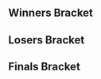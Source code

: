 {{tabs static
|name1=Overview
|link1=G.R.A.S/4
|name2=Singles Bracket
|link2=G.R.A.S/4/Singles_Bracket
|This=2
}}

<!-- Generated with http://tournament-nub.rhcloud.com/toliquipedia name=gras_4_bracket -->

==Winners Bracket==
{{64DEWBracketA
|r1m1p1=Tekk |r1m1p1flag=fr |r1m1p1score=W |r1m1win=1
|r1m1p2=Bye |r1m1p2flag= |r1m1p2score=-

|r1m2p1=Poney |r1m2p1flag=fr |r1m2p1score=2 |r1m2win=1
|r1m2p2=Bico |r1m2p2flag= |r1m2p2score=0

|r1m3p1=Nyx |r1m3p1flag= |r1m3p1score=2 |r1m3win=1
|r1m3p2=Brog |r1m3p2flag=fr |r1m3p2score=0

|r1m4p1=GoTen |r1m4p1flag= |r1m4p1score=2 |r1m4win=1
|r1m4p2=Antvibe8 |r1m4p2flag= |r1m4p2score=0

|r1m5p1=Datto |r1m5p1flag=fr |r1m5p1score=2 |r1m5win=1
|r1m5p2=Jordan |r1m5p2flag= |r1m5p2score=0

|r1m6p1=Lepoiraut |r1m6p1flag=fr |r1m6p1score=2 |r1m6win=1
|r1m6p2=Mars |r1m6p2flag= |r1m6p2score=0

|r1m7p1=LGuy |r1m7p1flag=fr |r1m7p1score=2 |r1m7win=1
|r1m7p2=Zoco |r1m7p2flag= |r1m7p2score=0

|r1m8p1=Supernaze |r1m8p1flag= |r1m8p1score=2 |r1m8win=1
|r1m8p2=Bouboo |r1m8p2flag= |r1m8p2score=1

|r1m9p1=Djagof |r1m9p1flag=fr |r1m9p1score=W |r1m9win=1
|r1m9p2=Bye |r1m9p2flag= |r1m9p2score=-

|r1m10p1=nedved |r1m10p1flag= |r1m10p1score=2 |r1m10win=1
|r1m10p2=Rondelle |r1m10p2flag=fr |r1m10p2score=0

|r1m11p1=Kimye |r1m11p1flag= |r1m11p1score=2 |r1m11win=1
|r1m11p2=JigglyBouff |r1m11p2flag= |r1m11p2score=0

|r1m12p1=Shloub |r1m12p1flag=fr |r1m12p1score=2 |r1m12win=1
|r1m12p2=Vincent |r1m12p2flag= |r1m12p2score=0

|r1m13p1=Willy |r1m13p1flag= |r1m13p1score=W |r1m13win=1
|r1m13p2=Bye |r1m13p2flag= |r1m13p2score=-

|r1m14p1=OnS |r1m14p1flag= |r1m14p1score=2 |r1m14win=1
|r1m14p2=Syef |r1m14p2flag= |r1m14p2score=1

|r1m15p1=Aephage |r1m15p1flag=fr |r1m15p1score=2 |r1m15win=1
|r1m15p2=Rocher |r1m15p2flag= |r1m15p2score=0

|r1m16p1=Kid Candi |r1m16p1flag=fr |r1m16p1score=2 |r1m16win=1
|r1m16p2=Franken |r1m16p2flag= |r1m16p2score=0

|r1m17p1=Fauster |r1m17p1flag=fr |r1m17p1score=W |r1m17win=1
|r1m17p2=Bye |r1m17p2flag= |r1m17p2score=-

|r1m18p1=Dady |r1m18p1flag= |r1m18p1score=0 |r1m18win=2
|r1m18p2=AlexVF |r1m18p2flag= |r1m18p2score=2

|r1m19p1=Jah Ridin' |r1m19p1flag=ch |r1m19p1score=2 |r1m19win=1
|r1m19p2=Anas |r1m19p2flag= |r1m19p2score=0

|r1m20p1=LuK |r1m20p1flag=fr |r1m20p1score=2 |r1m20win=1
|r1m20p2=Kelasius |r1m20p2flag= |r1m20p2score=0

|r1m21p1=JiM |r1m21p1flag=fr |r1m21p1score=W |r1m21win=1
|r1m21p2=Bye |r1m21p2flag= |r1m21p2score=-

|r1m22p1=chaos6 |r1m22p1flag= |r1m22p1score=2 |r1m22win=1
|r1m22p2=Boomscud |r1m22p2flag= |r1m22p2score=0

|r1m23p1=Fekah |r1m23p1flag= |r1m23p1score=2 |r1m23win=1
|r1m23p2=Circonflexe |r1m23p2flag=fr |r1m23p2score=0

|r1m24p1=SSH -X |r1m24p1flag= |r1m24p1score=2 |r1m24win=1
|r1m24p2=Maxatteck |r1m24p2flag= |r1m24p2score=0

|r1m25p1=Salepate |r1m25p1flag=fr |r1m25p1score=W |r1m25win=1
|r1m25p2=Bye |r1m25p2flag= |r1m25p2score=-

|r1m26p1=PIERREL05 |r1m26p1flag= |r1m26p1score=2 |r1m26win=1
|r1m26p2=Boeuf |r1m26p2flag= |r1m26p2score=0

|r1m27p1=Meljin |r1m27p1flag=fr |r1m27p1score=2 |r1m27win=1
|r1m27p2=eWaaty |r1m27p2flag= |r1m27p2score=0

|r1m28p1=Vlad |r1m28p1flag= |r1m28p1score=2 |r1m28win=1
|r1m28p2=Bye |r1m28p2flag= |r1m28p2score=0

|r1m29p1=ZCK |r1m29p1flag=fr |r1m29p1score=W |r1m29win=1
|r1m29p2=Bye |r1m29p2flag= |r1m29p2score=-

|r1m30p1=Yogui |r1m30p1flag= |r1m30p1score=2 |r1m30win=1
|r1m30p2=Bob |r1m30p2flag= |r1m30p2score=0

|r1m31p1=MetalFox |r1m31p1flag=fr |r1m31p1score=2 |r1m31win=1
|r1m31p2=Bvt |r1m31p2flag= |r1m31p2score=0

|r1m32p1=Bob |r1m32p1flag= |r1m32p1score=2 |r1m32win=1
|r1m32p2=Luc |r1m32p2flag= |r1m32p2score=1

|r2m1p1=Tekk |r2m1p1flag=fr |r2m1p1score=2 |r2m1win=1
|r2m1p2=Poney |r2m1p2flag=fr |r2m1p2score=0

|r2m2p1=Nyx |r2m2p1flag= |r2m2p1score=1 |r2m2win=2
|r2m2p2=GoTen |r2m2p2flag= |r2m2p2score=2

|r2m3p1=Datto |r2m3p1flag=fr |r2m3p1score=2 |r2m3win=1
|r2m3p2=Lepoiraut |r2m3p2flag=fr |r2m3p2score=0

|r2m4p1=LGuy |r2m4p1flag=fr |r2m4p1score=2 |r2m4win=1
|r2m4p2=Supernaze |r2m4p2flag= |r2m4p2score=0

|r2m5p1=Djagof |r2m5p1flag=fr |r2m5p1score=2 |r2m5win=1
|r2m5p2=nedved |r2m5p2flag= |r2m5p2score=1

|r2m6p1=Kimye |r2m6p1flag= |r2m6p1score=2 |r2m6win=1
|r2m6p2=Shloub |r2m6p2flag=fr |r2m6p2score=1

|r2m7p1=Willy |r2m7p1flag= |r2m7p1score=2 |r2m7win=1
|r2m7p2=OnS |r2m7p2flag= |r2m7p2score=0

|r2m8p1=Aephage |r2m8p1flag=fr |r2m8p1score=2 |r2m8win=1
|r2m8p2=Kid Candi |r2m8p2flag=fr |r2m8p2score=1

|r2m9p1=Fauster |r2m9p1flag=fr |r2m9p1score=2 |r2m9win=1
|r2m9p2=AlexVF |r2m9p2flag= |r2m9p2score=0

|r2m10p1=Jah Ridin' |r2m10p1flag=ch |r2m10p1score=2 |r2m10win=1
|r2m10p2=LuK |r2m10p2flag=fr |r2m10p2score=1

|r2m11p1=JiM |r2m11p1flag=fr |r2m11p1score=1 |r2m11win=2
|r2m11p2=chaos6 |r2m11p2flag= |r2m11p2score=2

|r2m12p1=Fekah |r2m12p1flag= |r2m12p1score=2 |r2m12win=1
|r2m12p2=SSH -X |r2m12p2flag= |r2m12p2score=0

|r2m13p1=Salepate |r2m13p1flag=fr |r2m13p1score=2 |r2m13win=1
|r2m13p2=PIERREL05 |r2m13p2flag= |r2m13p2score=0

|r2m14p1=Meljin |r2m14p1flag=fr |r2m14p1score=2 |r2m14win=1
|r2m14p2=Vlad |r2m14p2flag= |r2m14p2score=0

|r2m15p1=ZCK |r2m15p1flag=fr |r2m15p1score=2 |r2m15win=1
|r2m15p2=Yogui |r2m15p2flag= |r2m15p2score=0

|r2m16p1=MetalFox |r2m16p1flag=fr |r2m16p1score=2 |r2m16win=1
|r2m16p2=Bob |r2m16p2flag= |r2m16p2score=0

|r3m1p1=Tekk |r3m1p1flag=fr |r3m1p1score=2 |r3m1win=1
|r3m1p2=GoTen |r3m1p2flag= |r3m1p2score=1

|r3m2p1=Datto |r3m2p1flag=fr |r3m2p1score=2 |r3m2win=1
|r3m2p2=LGuy |r3m2p2flag=fr |r3m2p2score=0

|r3m3p1=Djagof |r3m3p1flag=fr |r3m3p1score=2 |r3m3win=1
|r3m3p2=Kimye |r3m3p2flag= |r3m3p2score=1

|r3m4p1=Willy |r3m4p1flag= |r3m4p1score=2 |r3m4win=1
|r3m4p2=Aephage |r3m4p2flag=fr |r3m4p2score=0

|r3m5p1=Fauster |r3m5p1flag=fr |r3m5p1score=0 |r3m5win=2
|r3m5p2=Jah Ridin' |r3m5p2flag=ch |r3m5p2score=2

|r3m6p1=chaos6 |r3m6p1flag= |r3m6p1score=1 |r3m6win=2
|r3m6p2=Fekah |r3m6p2flag= |r3m6p2score=2

|r3m7p1=Salepate |r3m7p1flag=fr |r3m7p1score=2 |r3m7win=1
|r3m7p2=Meljin |r3m7p2flag=fr |r3m7p2score=0

|r3m8p1=ZCK |r3m8p1flag=fr |r3m8p1score=1 |r3m8win=2
|r3m8p2=MetalFox |r3m8p2flag=fr |r3m8p2score=2

|r4m1p1=Tekk |r4m1p1flag=fr |r4m1p1score=2 |r4m1win=1
|r4m1p2=Datto |r4m1p2flag=fr |r4m1p2score=0

|r4m2p1=Djagof |r4m2p1flag=fr |r4m2p1score=2 |r4m2win=1
|r4m2p2=Willy |r4m2p2flag= |r4m2p2score=1

|r4m3p1=Jah Ridin' |r4m3p1flag=ch |r4m3p1score=1 |r4m3win=2
|r4m3p2=Fekah |r4m3p2flag= |r4m3p2score=2

|r4m4p1=Salepate |r4m4p1flag=fr |r4m4p1score=0 |r4m4win=2
|r4m4p2=MetalFox |r4m4p2flag=fr |r4m4p2score=2

|r5m1p1=Tekk |r5m1p1flag=fr |r5m1p1score=3 |r5m1win=1
|r5m1p2=Djagof |r5m1p2flag=fr |r5m1p2score=1

|r5m2p1=Fekah |r5m2p1flag= |r5m2p1score=3 |r5m2win=1
|r5m2p2=MetalFox |r5m2p2flag=fr |r5m2p2score=2
}}

==Losers Bracket==
{{64DELBracketA
|l1m1p1=Bye |l1m1p1flag= |l1m1p1score=- |l1m1win=2
|l1m1p2=Bico |l1m1p2flag= |l1m1p2score=W

|l1m2p1=Brog |l1m2p1flag=fr |l1m2p1score=0 |l1m2win=2
|l1m2p2=Antvibe8 |l1m2p2flag= |l1m2p2score=2

|l1m3p1=Jordan |l1m3p1flag= |l1m3p1score=0 |l1m3win=2
|l1m3p2=Mars |l1m3p2flag= |l1m3p2score=2

|l1m4p1=Zoco |l1m4p1flag= |l1m4p1score=0 |l1m4win=2
|l1m4p2=Bouboo |l1m4p2flag= |l1m4p2score=2

|l1m5p1=Bye |l1m5p1flag= |l1m5p1score=- |l1m5win=2
|l1m5p2=Rondelle |l1m5p2flag=fr |l1m5p2score=W

|l1m6p1=JigglyBouff |l1m6p1flag= |l1m6p1score=0 |l1m6win=2
|l1m6p2=Vincent |l1m6p2flag= |l1m6p2score=2

|l1m7p1=Bye |l1m7p1flag= |l1m7p1score=- |l1m7win=2
|l1m7p2=Syef |l1m7p2flag= |l1m7p2score=W

|l1m8p1=Rocher |l1m8p1flag= |l1m8p1score=0 |l1m8win=2
|l1m8p2=Franken |l1m8p2flag= |l1m8p2score=2

|l1m9p1=Bye |l1m9p1flag= |l1m9p1score=- |l1m9win=2
|l1m9p2=Dady |l1m9p2flag= |l1m9p2score=W

|l1m10p1=Anas |l1m10p1flag= |l1m10p1score=0 |l1m10win=2
|l1m10p2=Kelasius |l1m10p2flag= |l1m10p2score=2

|l1m11p1=Bye |l1m11p1flag= |l1m11p1score=- |l1m11win=2
|l1m11p2=Boomscud |l1m11p2flag= |l1m11p2score=W

|l1m12p1=Circonflexe |l1m12p1flag=fr |l1m12p1score=0 |l1m12win=2
|l1m12p2=Maxatteck |l1m12p2flag= |l1m12p2score=2

|l1m13p1=Bye |l1m13p1flag= |l1m13p1score=- |l1m13win=2
|l1m13p2=Boeuf |l1m13p2flag= |l1m13p2score=W

|l1m14p1=eWaaty |l1m14p1flag= |l1m14p1score=2 |l1m14win=1
|l1m14p2=Bye |l1m14p2flag= |l1m14p2score=0

|l1m15p1=Bye |l1m15p1flag= |l1m15p1score=- |l1m15win=2
|l1m15p2=Bob |l1m15p2flag= |l1m15p2score=W

|l1m16p1=Bvt |l1m16p1flag= |l1m16p1score=0 |l1m16win=2
|l1m16p2=Luc |l1m16p2flag= |l1m16p2score=2

|l2m1p1=Bob |l2m1p1flag= |l2m1p1score=2 |l2m1win=1
|l2m1p2=Bico |l2m1p2flag= |l2m1p2score=0

|l2m2p1=Yogui |l2m2p1flag= |l2m2p1score=2 |l2m2win=1
|l2m2p2=Antvibe8 |l2m2p2flag= |l2m2p2score=0

|l2m3p1=Vlad |l2m3p1flag= |l2m3p1score=2 |l2m3win=1
|l2m3p2=Mars |l2m3p2flag= |l2m3p2score=0

|l2m4p1=PIERREL05 |l2m4p1flag= |l2m4p1score=2 |l2m4win=1
|l2m4p2=Bouboo |l2m4p2flag= |l2m4p2score=0

|l2m5p1=SSH -X |l2m5p1flag= |l2m5p1score=2 |l2m5win=1
|l2m5p2=Rondelle |l2m5p2flag=fr |l2m5p2score=0

|l2m6p1=JiM |l2m6p1flag=fr |l2m6p1score=2 |l2m6win=1
|l2m6p2=Vincent |l2m6p2flag= |l2m6p2score=0

|l2m7p1=LuK |l2m7p1flag=fr |l2m7p1score=2 |l2m7win=1
|l2m7p2=Syef |l2m7p2flag= |l2m7p2score=1

|l2m8p1=AlexVF |l2m8p1flag= |l2m8p1score=2 |l2m8win=1
|l2m8p2=Franken |l2m8p2flag= |l2m8p2score=0

|l2m9p1=Kid Candi |l2m9p1flag=fr |l2m9p1score=2 |l2m9win=1
|l2m9p2=Dady |l2m9p2flag= |l2m9p2score=0

|l2m10p1=OnS |l2m10p1flag= |l2m10p1score=2 |l2m10win=1
|l2m10p2=Kelasius |l2m10p2flag= |l2m10p2score=0

|l2m11p1=Shloub |l2m11p1flag=fr |l2m11p1score=2 |l2m11win=1
|l2m11p2=Boomscud |l2m11p2flag= |l2m11p2score=0

|l2m12p1=nedved |l2m12p1flag= |l2m12p1score=2 |l2m12win=1
|l2m12p2=Maxatteck |l2m12p2flag= |l2m12p2score=0

|l2m13p1=Supernaze |l2m13p1flag= |l2m13p1score=0 |l2m13win=2
|l2m13p2=Boeuf |l2m13p2flag= |l2m13p2score=2

|l2m14p1=Lepoiraut |l2m14p1flag=fr |l2m14p1score=2 |l2m14win=1
|l2m14p2=eWaaty |l2m14p2flag= |l2m14p2score=0

|l2m15p1=Nyx |l2m15p1flag= |l2m15p1score=2 |l2m15win=1
|l2m15p2=Bob |l2m15p2flag= |l2m15p2score=0

|l2m16p1=Poney |l2m16p1flag=fr |l2m16p1score=2 |l2m16win=1
|l2m16p2=Luc |l2m16p2flag= |l2m16p2score=0

|l3m1p1=Bob |l3m1p1flag= |l3m1p1score=2 |l3m1win=1
|l3m1p2=Yogui |l3m1p2flag= |l3m1p2score=1

|l3m2p1=Vlad |l3m2p1flag= |l3m2p1score=2 |l3m2win=1
|l3m2p2=PIERREL05 |l3m2p2flag= |l3m2p2score=1

|l3m3p1=SSH -X |l3m3p1flag= |l3m3p1score=2 |l3m3win=1
|l3m3p2=JiM |l3m3p2flag=fr |l3m3p2score=1

|l3m4p1=LuK |l3m4p1flag=fr |l3m4p1score=2 |l3m4win=1
|l3m4p2=AlexVF |l3m4p2flag= |l3m4p2score=0

|l3m5p1=Kid Candi |l3m5p1flag=fr |l3m5p1score=1 |l3m5win=2
|l3m5p2=OnS |l3m5p2flag= |l3m5p2score=2

|l3m6p1=Shloub |l3m6p1flag=fr |l3m6p1score=2 |l3m6win=1
|l3m6p2=nedved |l3m6p2flag= |l3m6p2score=1

|l3m7p1=Boeuf |l3m7p1flag= |l3m7p1score=0 |l3m7win=2
|l3m7p2=Lepoiraut |l3m7p2flag=fr |l3m7p2score=2

|l3m8p1=Nyx |l3m8p1flag= |l3m8p1score=2 |l3m8win=1
|l3m8p2=Poney |l3m8p2flag=fr |l3m8p2score=0

|l4m1p1=Aephage |l4m1p1flag=fr |l4m1p1score=2 |l4m1win=1
|l4m1p2=Bob |l4m1p2flag= |l4m1p2score=1

|l4m2p1=Kimye |l4m2p1flag= |l4m2p1score=2 |l4m2win=1
|l4m2p2=Vlad |l4m2p2flag= |l4m2p2score=0

|l4m3p1=LGuy |l4m3p1flag=fr |l4m3p1score=2 |l4m3win=1
|l4m3p2=SSH -X |l4m3p2flag= |l4m3p2score=0

|l4m4p1=GoTen |l4m4p1flag= |l4m4p1score=1 |l4m4win=2
|l4m4p2=LuK |l4m4p2flag=fr |l4m4p2score=2

|l4m5p1=ZCK |l4m5p1flag=fr |l4m5p1score=2 |l4m5win=1
|l4m5p2=OnS |l4m5p2flag= |l4m5p2score=0

|l4m6p1=Meljin |l4m6p1flag=fr |l4m6p1score=2 |l4m6win=1
|l4m6p2=Shloub |l4m6p2flag=fr |l4m6p2score=0

|l4m7p1=chaos6 |l4m7p1flag= |l4m7p1score=2 |l4m7win=1
|l4m7p2=Lepoiraut |l4m7p2flag=fr |l4m7p2score=1

|l4m8p1=Fauster |l4m8p1flag=fr |l4m8p1score=2 |l4m8win=1
|l4m8p2=Nyx |l4m8p2flag= |l4m8p2score=1

|l5m1p1=Aephage |l5m1p1flag=fr |l5m1p1score=1 |l5m1win=2
|l5m1p2=Kimye |l5m1p2flag= |l5m1p2score=2

|l5m2p1=LGuy |l5m2p1flag=fr |l5m2p1score=2 |l5m2win=1
|l5m2p2=LuK |l5m2p2flag=fr |l5m2p2score=0

|l5m3p1=ZCK |l5m3p1flag=fr |l5m3p1score=2 |l5m3win=1
|l5m3p2=Meljin |l5m3p2flag=fr |l5m3p2score=1

|l5m4p1=chaos6 |l5m4p1flag= |l5m4p1score=0 |l5m4win=2
|l5m4p2=Fauster |l5m4p2flag=fr |l5m4p2score=2

|l6m1p1=Jah Ridin' |l6m1p1flag=ch |l6m1p1score=2 |l6m1win=1
|l6m1p2=Kimye |l6m1p2flag= |l6m1p2score=0

|l6m2p1=Salepate |l6m2p1flag=fr |l6m2p1score=2 |l6m2win=1
|l6m2p2=LGuy |l6m2p2flag=fr |l6m2p2score=0

|l6m3p1=Datto |l6m3p1flag=fr |l6m3p1score=2 |l6m3win=1
|l6m3p2=ZCK |l6m3p2flag=fr |l6m3p2score=0

|l6m4p1=Willy |l6m4p1flag= |l6m4p1score=1 |l6m4win=2
|l6m4p2=Fauster |l6m4p2flag=fr |l6m4p2score=2

|l7m1p1=Jah Ridin' |l7m1p1flag=ch |l7m1p1score=1 |l7m1win=2
|l7m1p2=Salepate |l7m1p2flag=fr |l7m1p2score=3

|l7m2p1=Datto |l7m2p1flag=fr |l7m2p1score=1 |l7m2win=2
|l7m2p2=Fauster |l7m2p2flag=fr |l7m2p2score=3

|l8m1p1=Djagof |l8m1p1flag=fr |l8m1p1score=0 |l8m1win=2
|l8m1p2=Salepate |l8m1p2flag=fr |l8m1p2score=3

|l8m2p1=MetalFox |l8m2p1flag=fr |l8m2p1score=1 |l8m2win=2
|l8m2p2=Fauster |l8m2p2flag=fr |l8m2p2score=3
}}
<onlyinclude>
==Finals Bracket==
{{DEFinalBracket
<!-- FROM WINNERS -->
|r1m1p1=Tekk |r1m1p1flag=fr |r1m1p1score={{win}} |r1m1win=1
|r1m1p2=Fekah |r1m1p2flag= |r1m1p2score=

<!-- FROM LOSERS -->
|l1m1p1=Salepate |l1m1p1flag=fr |l1m1p1score=3 |l1m1win=1
|l1m1p2=Fauster |l1m1p2flag=fr |l1m1p2score=0

<!-- LOSERS FINALS -->
|r2m1p1=Fekah |r2m1p1flag= |r2m1p1score= |r2m1win=2
|r2m1p2=Salepate |r2m1p2flag=fr |r2m1p2score={{win}}

<!-- GRAND FINALS -->
|r3m1p1=Tekk |r3m1p1flag=fr |r3m1p1score=0 |r3m2p1score=1 |r3m1win=2
|r3m1p2=Salepate |r3m1p2flag=fr |r3m1p2score=3 |r3m2p2score=3
}}
</onlyinclude>
